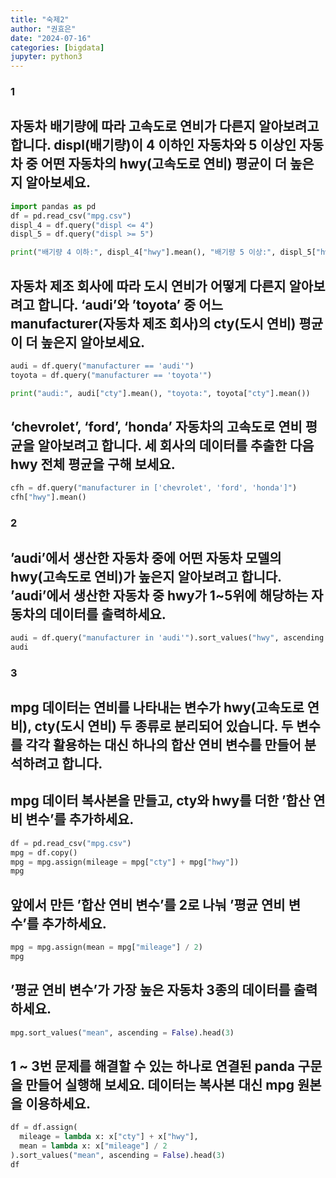 ```yaml
---
title: "숙제2"
author: "권효은"
date: "2024-07-16"
categories: [bigdata]
jupyter: python3
---
```

### 1
## 자동차 배기량에 따라 고속도로 연비가 다른지 알아보려고 합니다. displ(배기량)이 4 이하인 자동차와 5 이상인 자동차 중 어떤 자동차의 hwy(고속도로 연비) 평균이 더 높은지 알아보세요.

```python
import pandas as pd
df = pd.read_csv("mpg.csv")
displ_4 = df.query("displ <= 4")
displ_5 = df.query("displ >= 5")

print("배기량 4 이하:", displ_4["hwy"].mean(), "배기량 5 이상:", displ_5["hwy"].mean())
```


## 자동차 제조 회사에 따라 도시 연비가 어떻게 다른지 알아보려고 합니다. 'audi'와 'toyota' 중 어느 manufacturer(자동차 제조 회사)의 cty(도시 연비) 평균이 더 높은지 알아보세요.

```python
audi = df.query("manufacturer == 'audi'")
toyota = df.query("manufacturer == 'toyota'")

print("audi:", audi["cty"].mean(), "toyota:", toyota["cty"].mean())
```

## 'chevrolet', 'ford', 'honda' 자동차의 고속도로 연비 평균을 알아보려고 합니다. 세 회사의 데이터를 추출한 다음 hwy 전체 평균을 구해 보세요.

```python
cfh = df.query("manufacturer in ['chevrolet', 'ford', 'honda']")
cfh["hwy"].mean()
```

### 2
## 'audi'에서 생산한 자동차 중에 어떤 자동차 모델의 hwy(고속도로 연비)가 높은지 알아보려고 합니다. 'audi'에서 생산한 자동차 중 hwy가 1~5위에 해당하는 자동차의 데이터를 출력하세요.

```python
audi = df.query("manufacturer in 'audi'").sort_values("hwy", ascending = False).head(5)
audi
```


### 3
## mpg 데이터는 연비를 나타내는 변수가 hwy(고속도로 연비), cty(도시 연비) 두 종류로 분리되어 있습니다. 두 변수를 각각 활용하는 대신 하나의 합산 연비 변수를 만들어 분석하려고 합니다.

## mpg 데이터 복사본을 만들고, cty와 hwy를 더한 '합산 연비 변수'를 추가하세요.

```python
df = pd.read_csv("mpg.csv")
mpg = df.copy()
mpg = mpg.assign(mileage = mpg["cty"] + mpg["hwy"])
mpg
```

## 앞에서 만든 '합산 연비 변수'를 2로 나눠 '평균 연비 변수'를 추가하세요.

```python
mpg = mpg.assign(mean = mpg["mileage"] / 2)
mpg
```

## '평균 연비 변수'가 가장 높은 자동차 3종의 데이터를 출력하세요.

```python
mpg.sort_values("mean", ascending = False).head(3)
```

## 1 ~ 3번 문제를 해결할 수 있는 하나로 연결된 panda 구문을 만들어 실행해 보세요. 데이터는 복사본 대신 mpg 원본을 이용하세요.

```python
df = df.assign(
  mileage = lambda x: x["cty"] + x["hwy"],
  mean = lambda x: x["mileage"] / 2
).sort_values("mean", ascending = False).head(3)
df
```

